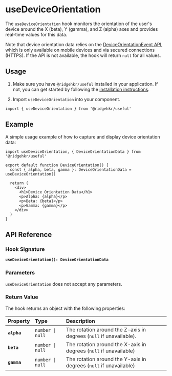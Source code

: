 # useDeviceOrientation

The `useDeviceOrientation` hook monitors the orientation of the user's device around the X (beta), Y (gamma), and Z (alpha) axes and provides real-time values for this data.

Note that device orientation data relies on the [DeviceOrientationEvent API](https://developer.mozilla.org/en-US/docs/Web/API/DeviceOrientationEvent), which is only available on mobile devices and via secured connections (HTTPS). If the API is not available, the hook will return `null` for all values.

## Usage

1. Make sure you have `@ridgehkr/useful` installed in your application. If not, you can get started by following the [installation instructions](/#getting-started).

2. Import `useDeviceOrientation` into your component.

```tsx
import { useDeviceOrientation } from '@ridgehkr/useful'
```

## Example

A simple usage example of how to capture and display device orientation data:

```tsx /useDeviceOrientation/ filename="DeviceOrientation.tsx"
import useDeviceOrientation, { DeviceOrientationData } from '@ridgehkr/useful'

export default function DeviceOrientation() {
  const { alpha, beta, gamma }: DeviceOrientationData = useDeviceOrientation()

  return (
    <div>
      <h1>Device Orientation Data</h1>
      <p>Alpha: {alpha}</p>
      <p>Beta: {beta}</p>
      <p>Gamma: {gamma}</p>
    </div>
  )
}
```

## API Reference

### Hook Signature

**`useDeviceOrientation(): DeviceOrientationData`**

### Parameters

`useDeviceOrientation` does not accept any parameters.

### Return Value

The hook returns an object with the following properties:

| Property    | Type             | Description                                                        |
| :---------- | :--------------- | :----------------------------------------------------------------- |
| **`alpha`** | `number \| null` | The rotation around the Z-axis in degrees (`null` if unavailable). |
| **`beta`**  | `number \| null` | The rotation around the X-axis in degrees (`null` if unavailable)  |
| **`gamma`** | `number \| null` | The rotation around the Y-axis in degrees (`null` if unavailable)  |
